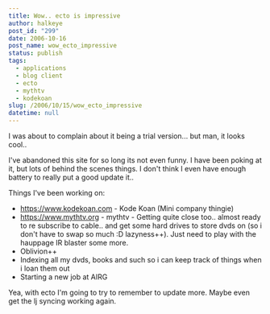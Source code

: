 ```yaml
---
title: Wow.. ecto is impressive
author: halkeye
post_id: "299"
date: 2006-10-16
post_name: wow_ecto_impressive
status: publish
tags:
  - applications
  - blog client
  - ecto
  - mythtv
  - kodekoan
slug: /2006/10/15/wow_ecto_impressive
datetime: null
---
```


I was about to complain about it being a trial version... but man, it looks cool.. 

I've abandoned this site for so long its not even funny. I have been poking at it, but lots of behind the scenes things. I don't think I even have enough battery to really put a good update it.. 

Things I've been working on: 

*   https://www.kodekoan.com - Kode Koan (Mini company thingie)
*   https://www.mythtv.org - mythtv - Getting quite close too.. almost ready to re subscribe to cable.. and get some hard drives to store dvds on (so i don't have to swap so much :D lazyness++). Just need to play with the hauppage IR blaster some more.
*   Oblivion++
*   Indexing all my dvds, books and such so i can keep track of things when i loan them out
*   Starting a new job at AIRG

Yea, with ecto I'm going to try to remember to update more. Maybe even get the lj syncing working again.
